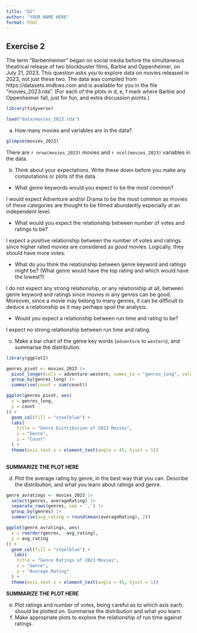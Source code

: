 ```yaml
---
title: "Q2"
author: "YOUR NAME HERE"
format: html
---
```


## Exercise 2

The term "Barbenheimer" began on social media before the simultaneous theatrical release of two blockbuster films, Barbie and Oppenheimer, on July 21, 2023. This question asks you to explore data on movies released in 2023, not just these two. The data was compiled from https://datasets.imdbws.com and is available for you in the file "movies_2023.rda". (For each of the plots in d, e, f mark where Barbie and Oppenheimer fall, just for fun, and extra discussion points.)

```r
library(tidyverse)

load("data/movies_2023.rda")
```

a. How many movies and variables are in the data?

```r
glimpse(movies_2023)
```
There are `r nrow(movies_2023)` movies and `r ncol(movies_2023)` variables in the data.

b. Think about your expectations. Write these down before you make any computations or plots of the data.
- What genre keywords would you expect to be the most common? 

I would expect Adventure and/or Drama to be the most common as movies of these categories are thought to be filmed abundantly especially at an independent level.

- What would you expect the relationship between number of votes and ratings to be? 

I expect a positive relationship between the number of votes and ratings since higher rated movies are considered as *good* movies. Logically, they should have more votes.

- What do you think the relationship between genre keyword and ratings might be? (What genre would have the top rating and which would have the lowest?)

I do not expect any strong relationship, or any relationship at all, between genre keyword and ratings since movies in any genres can be good. Moreover, since a movie may belong to many genres, it can be difficult to deduce a relationship as it may perhaps spoil the analysis.

- Would you expect a relationship between run time and rating to be?

I expect no strong relationship between run time and rating.

c. Make a bar chart of the genre key words (`adventure` to `western`), and summarise the distribution.

```r
library(ggplot2)

genres_pivot <- movies_2023 |>
  pivot_longer(cols = adventure:western, names_to = "genres_long", values_to = "count") |>
  group_by(genres_long) |>
  summarise(count = sum(count))

ggplot(genres_pivot, aes(
  x = genres_long,
  y = count
)) +
  geom_col(fill = "steelblue") +
  labs(
    title = "Genre Distribution of 2023 Movies",
    x = "Genre",
    y = "Count"
  ) +
  theme(axis.text.x = element_text(angle = 45, hjust = 1))
  
```

**SUMMARIZE THE PLOT HERE**

d. Plot the average rating by genre, in the best way that you can. Describe the distribution, and what you learn about ratings and genre.

```r
genre_avratings <- movies_2023 |>
  select(genres, averageRating) |>
  separate_rows(genres, sep = ',') |>
  group_by(genres) |>
  summarise(avg_rating = round(mean(averageRating), 2))

ggplot(genre_avratings, aes(
  x = reorder(genres, -avg_rating),
  y = avg_rating
)) +
  geom_col(fill = "steelblue") +
   labs(
    title = "Genre Ratings of 2023 Movies",
    x = "Genre",
    y = "Average Rating"
  ) +
  theme(axis.text.x = element_text(angle = 45, hjust = 1))
```

**SUMMARIZE THE PLOT HERE**

e. Plot ratings and number of votes, being careful as to which axis each should be plotted on. Summarise the distribution and what you learn.
f. Make appropriate plots to explore the relationship of run time against ratings. 
